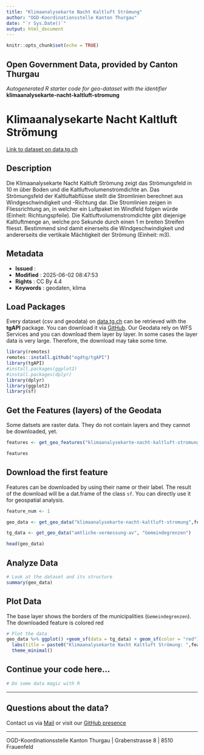 ```yaml
---
title: "Klimaanalysekarte Nacht Kaltluft Strömung"
author: "OGD-Koordinationsstelle Kanton Thurgau"
date: "`r Sys.Date()`"
output: html_document
---
```


```r
knitr::opts_chunk$set(echo = TRUE)
```

## Open Government Data, provided by **Canton Thurgau**
*Autogenerated R starter code for geo-dataset with the identifier* **klimaanalysekarte-nacht-kaltluft-stromung**


# **Klimaanalysekarte Nacht Kaltluft Strömung**

[Link to dataset on data.tg.ch](https://data.tg.ch/explore/dataset/klimaanalysekarte-nacht-kaltluft-stromung/information/)

## Description

Die Klimaanalysekarte Nacht Kaltluft Strömung zeigt das Strömungsfeld in 10 m über Boden und die Kaltluftvolumenstromdichte an. Das Strömungsfeld der Kaltluftabflüsse stellt die Stromlinien berechnet aus Windgeschwindigkeit und -Richtung dar. Die Stromlinien zeigen in Fliessrichtung an, in welcher ein Luftpaket im Windfeld folgen würde (Einheit: Richtungspfeile). Die Kaltluftvolumenstromdichte gibt diejenige Kaltluftmenge an, welche pro Sekunde durch einen 1 m breiten Streifen fliesst. Bestimmend sind damit einerseits die Windgeschwindigkeit und andererseits die vertikale Mächtigkeit der Strömung (Einheit: m3).

## Metadata

- **Issued**                   : 
- **Modified**                 : 2025-06-02 08:47:53
- **Rights**                   : CC By 4.4
- **Keywords**                 : geodaten, klima

## Load Packages

Every dataset (csv and geodata) on [data.tg.ch](https://data.tg.ch/pages/start/) can be retrieved with the **tgAPI** package. You can download it via [GitHub](https://github.com/ogdtg/tgAPI). Our Geodata rely on WFS Services and you can download them layer by layer. In some cases the layer data is very large. Therefore, the download may take some time.

```r
library(remotes)
remotes::install.github("ogdtg/tgAPI")
library(tgAPI)
#install.packages(ggplot2)
#install.packages(dplyr)
library(dplyr)
library(ggplot2)
library(sf)

```


## Get the Features (layers) of the Geodata

Some datsets are raster data. They do not contain layers and they cannot be downloaded, yet.

```r
features <- get_geo_features("klimaanalysekarte-nacht-kaltluft-stromung")

features
```


## Download the first feature

Features can be downloaded by using their name or their label. The result of the download will be a dat.frame of the class `sf`. You can directly use it for geospatial analysis.

```r

feature_num <- 1

geo_data <- get_geo_data("klimaanalysekarte-nacht-kaltluft-stromung",features$name[feature_num])

tg_data <- get_geo_data("amtliche-vermessung-av", "Gemeindegrenzen")

head(geo_data)
```


## Analyze Data

```r

# Look at the dataset and its structure
summary(geo_data)

```


## Plot Data

The base layer shows the borders of the municipalities (`Gemeindegrenzen`). The downloaded feature is colored red

```r

# Plot the data
geo_data %>% ggplot() +geom_sf(data = tg_data) + geom_sf(color = "red") +
  labs(title = paste0("Klimaanalysekarte Nacht Kaltluft Strömung: ",features$title[feature_num])) +
  theme_minimal()

```


## Continue your code here...


```r
# Do some data magic with R
```

------------------------------------------------------------------------

## Questions about the data?

Contact us via [Mail](mailto:ogd@tg.ch) or visit our [GitHub presence](https://github.com/ogdtg)


------------------------------------------------------------------------

OGD-Koordinationsstelle Kanton Thurgau | Grabenstrasse 8 | 8510 Frauenfeld

